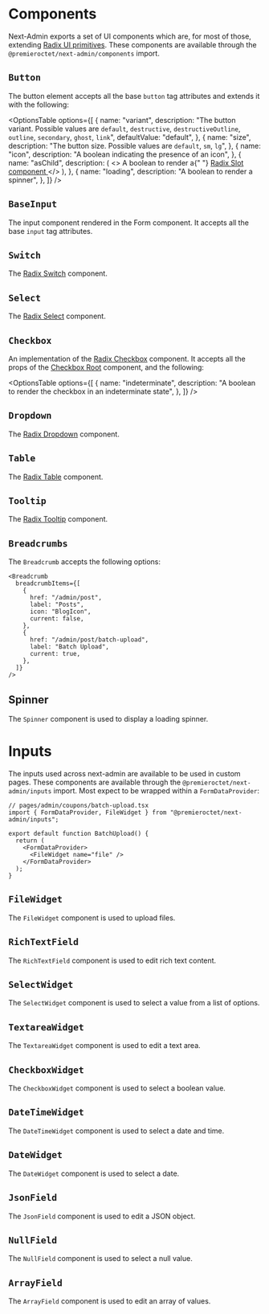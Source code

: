 
# Components

Next-Admin exports a set of UI components which are, for most of those, extending [Radix UI primitives](https://www.radix-ui.com/primitives). These components are available through the `@premieroctet/next-admin/components` import.

## `Button`

The button element accepts all the base `button` tag attributes and extends it with the following:

<OptionsTable
  options={[
    {
      name: "variant",
      description:
        "The button variant. Possible values are `default`, `destructive`, `destructiveOutline`, `outline`, `secondary`, `ghost`, `link`",
      defaultValue: "default",
    },
    {
      name: "size",
      description: "The button size. Possible values are `default`, `sm`, `lg`",
    },
    {
      name: "icon",
      description: "A boolean indicating the presence of an icon",
    },
    {
      name: "asChild",
      description: (
        <>
          A boolean to render a{" "}
          <a href="https://www.radix-ui.com/primitives/docs/utilities/slot">
            Radix Slot component
          </a>
        </>
      ),
    },
    {
      name: "loading",
      description: "A boolean to render a spinner",
    },
  ]}
/>

## `BaseInput`

The input component rendered in the Form component. It accepts all the base `input` tag attributes.

## `Switch`

The [Radix Switch](https://www.radix-ui.com/primitives/docs/components/switch) component.

## `Select`

The [Radix Select](https://www.radix-ui.com/primitives/docs/components/select) component.

## `Checkbox`

An implementation of the [Radix Checkbox](https://www.radix-ui.com/primitives/docs/components/checkbox) component. It accepts all the props of the [Checkbox Root](https://www.radix-ui.com/primitives/docs/components/switch#root) component, and the following:

<OptionsTable
  options={[
    {
      name: "indeterminate",
      description: "A boolean to render the checkbox in an indeterminate state",
    },
  ]}
/>

## `Dropdown`

The [Radix Dropdown](https://www.radix-ui.com/primitives/docs/components/dropdown) component.

## `Table`

The [Radix Table](https://www.radix-ui.com/primitives/docs/components/table) component.

## `Tooltip`

The [Radix Tooltip](https://www.radix-ui.com/primitives/docs/components/tooltip) component.

## `Breadcrumbs`

The `Breadcrumb` accepts the following options:

```tsx
<Breadcrumb
  breadcrumbItems={[
    {
      href: "/admin/post",
      label: "Posts",
      icon: "BlogIcon",
      current: false,
    },
    {
      href: "/admin/post/batch-upload",
      label: "Batch Upload",
      current: true,
    },
  ]}
/>
```

## Spinner

The `Spinner` component is used to display a loading spinner.

# Inputs

The inputs used across next-admin are available to be used in custom pages. These components are available through the `@premieroctet/next-admin/inputs` import.
Most expect to be wrapped within a `FormDataProvider`:

```tsx
// pages/admin/coupons/batch-upload.tsx
import { FormDataProvider, FileWidget } from "@premieroctet/next-admin/inputs";

export default function BatchUpload() {
  return (
    <FormDataProvider>
      <FileWidget name="file" />
    </FormDataProvider>
  );
}
```

## `FileWidget`

The `FileWidget` component is used to upload files.

## `RichTextField`

The `RichTextField` component is used to edit rich text content.

## `SelectWidget`

The `SelectWidget` component is used to select a value from a list of options.

## `TextareaWidget`

The `TextareaWidget` component is used to edit a text area.

## `CheckboxWidget`

The `CheckboxWidget` component is used to select a boolean value.

## `DateTimeWidget`

The `DateTimeWidget` component is used to select a date and time.

## `DateWidget`

The `DateWidget` component is used to select a date.

## `JsonField`

The `JsonField` component is used to edit a JSON object.

## `NullField`

The `NullField` component is used to select a null value.

## `ArrayField`

The `ArrayField` component is used to edit an array of values.
